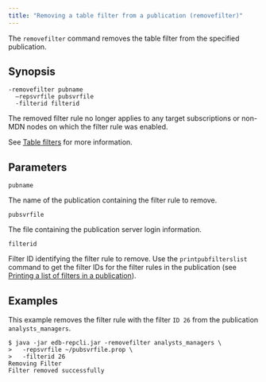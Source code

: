 ```yaml
---
title: "Removing a table filter from a publication (removefilter)"
---
```


<div id="removing_tablefilters_to_publication" class="registered_link"></div>

The `removefilter` command removes the table filter from the specified publication.

## Synopsis

```text
-removefilter pubname
  –repsvrfile pubsvrfile
  -filterid filterid
```

The removed filter rule no longer applies to any target subscriptions or non-MDN nodes on which the filter rule was enabled.

See [Table filters](../../02_overview/02_replication_concepts_and_definitions/13_table_filters/#table_filters) for more information.

## Parameters

`pubname`

The name of the publication containing the filter rule to remove.

`pubsvrfile`

The file containing the publication server login information.

`filterid`

Filter ID identifying the filter rule to remove. Use the `printpubfilterslist` command to get the filter IDs for the filter rules in the publication (see [Printing a list of filters in a publication](17_print_publications_filters_list/#print_publications_filters_list)).

## Examples

This example removes the filter rule with the filter `ID 26` from the publication `analysts_managers`.

```text
$ java -jar edb-repcli.jar -removefilter analysts_managers \
>   -repsvrfile ~/pubsvrfile.prop \
>   -filterid 26
Removing Filter
Filter removed successfully
```
